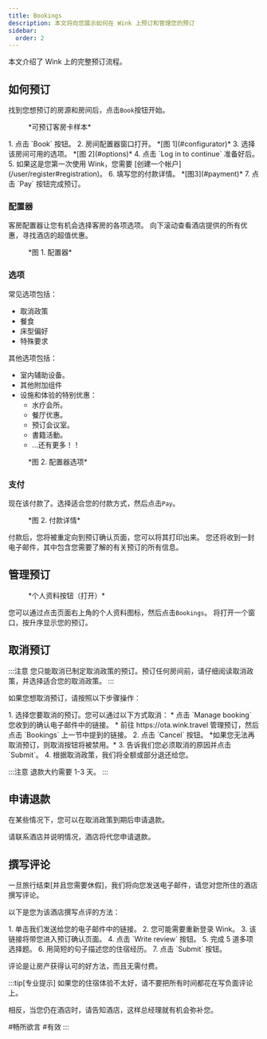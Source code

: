 ```yaml
---
title: Bookings
description: 本文将向您展示如何在 Wink 上预订和管理您的预订
sidebar:
  order: 2
---
```


本文介绍了 Wink 上的完整预订流程。

## 如何预订

找到您想预订的房源和房间后，点击`Book`按钮开始。

<figure>
  <CloudinaryImage width="350" height="819" resize="scale" quality="best" alt="可预订客房卡" src="academy/guest-room-card" errorImage="noimage_opaque_nyrtl0.png" />

  <figcaption>*可预订客房卡样本*</figcaption>
</figure>


<Steps>
  1. 点击 `Book` 按钮。
  2. 房间配置器窗口打开。 *[图 1](#configurator)*
  3. 选择该房间可用的选项。 *[图 2](#options)*
  4. 点击 `Log in to continue` 准备好后。
  5. 如果这是您第一次使用 Wink，您需要 [创建一个帐户](/user/register#registration)。
  6. 填写您的付款详情。 *[图3](#payment)*
  7. 点击 `Pay` 按钮完成预订。
</Steps>


### 配置器

客房配置器让您有机会选择客房的各项选项。
向下滚动查看酒店提供的所有优惠，寻找酒店的超值优惠。

<figure>
  <CloudinaryImage width="700" height="1176" resize="scale" quality="best" alt="房间配置器" src="academy/room-configurator-1" errorImage="noimage_opaque_nyrtl0.png" />

  <figcaption>*图 1. 配置器*</figcaption>
</figure>


### 选项

常见选项包括：

* 取消政策
* 餐食
* 床型偏好
* 特殊要求

其他选项包括：

* 室内辅助设备。
* 其他附加组件
* 设施和体验的特别优惠：
  * 水疗会所。
  * 餐厅优惠。
  * 预订会议室。
  * 書籍活動。
  * ...还有更多！！

<figure>
  <CloudinaryImage width="700" height="1176" resize="scale" quality="best" alt="房间配置器" src="academy/room-configurator-2" errorImage="noimage_opaque_nyrtl0.png" />

  <figcaption>*图 2. 配置器选项*</figcaption>
</figure>


### 支付

现在该付款了。选择适合您的付款方式，然后点击`Pay`。

<figure>
  <CloudinaryImage width="700" height="1141" resize="scale" quality="best" alt="付款详情" src="academy/payment-modal" errorImage="noimage_opaque_nyrtl0.png" />

  <figcaption>*图 2. 付款详情*</figcaption>
</figure>


付款后，您将被重定向到预订确认页面，您可以将其打印出来。
您还将收到一封电子邮件，其中包含您需要了解的有关预订的所有信息。

## 管理预订

<figure>
  <CloudinaryImage width="350" height="404" resize="scale" quality="best" alt="身份验证后的帐户按钮" src="academy/account-button-auth-open" errorImage="noimage_opaque_nyrtl0.png" />

  <figcaption>*个人资料按钮（打开）*</figcaption>
</figure>


您可以通过点击页面右上角的个人资料图标，然后点击`Bookings`。
将打开一个窗口，按升序显示您的预订。

## 取消预订

:::注意
您只能取消已制定取消政策的预订。预订任何房间前，请仔细阅读取消政策，并选择适合您的取消政策。
:::

如果您想取消预订，请按照以下步骤操作：

<Steps>
  1. 选择您要取消的预订。您可以通过以下方式取消：
     * 点击 `Manage booking` 您收到的确认电子邮件中的链接。
     * 前往 https://ota.wink.travel 管理预订，然后点击 `Bookings` 上一节中提到的链接。
  2. 点击 `Cancel` 按钮。 *如果您无法再取消预订，则取消按钮将被禁用。*
  3. 告诉我们您必须取消的原因并点击 `Submit`。
  4. 根据取消政策，我们将全额或部分退还给您。
</Steps>


:::注意
退款大约需要 1-3 天。
:::

## 申请退款

在某些情况下，您可以在取消政策到期后申请退款。

请联系酒店并说明情况，酒店将代您申请退款。

## 撰写评论

一旦旅行结束\[并且您需要休假]，我们将向您发送电子邮件，请您对您所住的酒店撰写评论。

以下是您为该酒店撰写点评的方法：

<Steps>
  1. 单击我们发送给您的电子邮件中的链接。
  2. 您可能需要重新登录 Wink。
  3. 该链接将带您进入预订确认页面。
  4. 点击 `Write review` 按钮。
  5. 完成 5 道多项选择题。
  6. 用简短的句子描述您的住宿经历。
  7. 点击 `Submit` 按钮。
</Steps>


评论是让房产获得认可的好方法，而且无需付费。

:::tip\[专业提示]
如果您的住宿体验不太好，请不要把所有时间都花在写负面评论上。

相反，当您仍在酒店时，请告知酒店，这样总经理就有机会弥补您。

\#畅所欲言 #有效
:::

